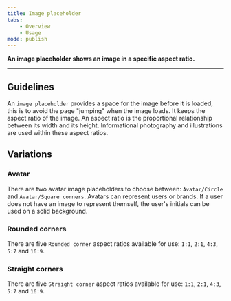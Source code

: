 ```yaml
---
title: Image placeholder
tabs:
    - Overview
    - Usage
mode: publish
---
```



**An image placeholder shows an image in a specific aspect ratio.**
<!--One to two sentences as an introduction to the component-->

***


## Guidelines
<!--List how to use it, sizes, widths, grid interactions, color allowances -->

An `image placeholder` provides a space for the image before it is loaded, this is to avoid the page "jumping" when the image loads. It keeps the aspect ratio of the image. An aspect ratio is the proportional relationship between its width and its height. Informational photography and illustrations are used within these aspect ratios. 


## Variations 
<!--One ### heading per frame in Figma, explaining each component in that frame. One 'content' section per variation if needed -->

### Avatar

There are two avatar image placeholders to choose between: `Avatar/Circle` and `Avatar/Square corners`. Avatars can represent users or brands. If a user does not have an image to represent themself, the user's initials can be used on a solid background.

<FigmaImage url="https://www.figma.com/file/BQjYMxdSdgRkdhKTDDU7L4KU/Assets?node-id=151%3A270" />


### Rounded corners

There are five `Rounded corner` aspect ratios available for use: `1:1`, `2:1`, `4:3`, `5:7` and `16:9`. 

<FigmaImage url="https://www.figma.com/file/BQjYMxdSdgRkdhKTDDU7L4KU/Assets?node-id=151%3A176" />


### Straight corners

There are five `Straight corner` aspect ratios available for use: `1:1`, `2:1`, `4:3`, `5:7` and `16:9`. 

<FigmaImage url="https://www.figma.com/file/BQjYMxdSdgRkdhKTDDU7L4KU/Assets?node-id=151%3A260" />
